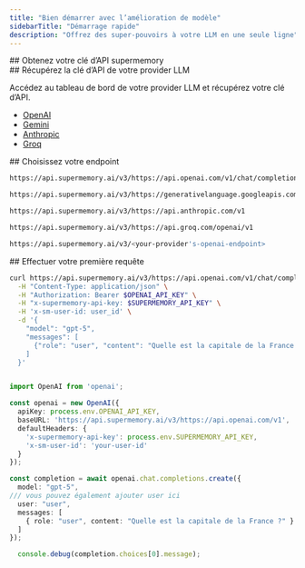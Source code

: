```yaml
---
title: "Bien démarrer avec l’amélioration de modèle"
sidebarTitle: "Démarrage rapide"
description: "Offrez des super‑pouvoirs à votre LLM en une seule ligne"
---
```




<div id="get-your-supermemory-api-key">
  ## Obtenez votre clé d’API supermemory
</div>

<GettingAPIKey />

<div id="get-your-llm-providers-api-key">
  ## Récupérez la clé d’API de votre provider LLM
</div>

Accédez au tableau de bord de votre provider LLM et récupérez votre clé d’API.

- [OpenAI](https://platform.openai.com/api-keys)
- [Gemini](https://aistudio.google.com/apikey)
- [Anthropic](https://console.anthropic.com/account/keys)
- [Groq](https://console.groq.com/keys)

<div id="choose-your-endpoint">
  ## Choisissez votre endpoint
</div>

<CodeGroup>

```bash OpenAI
https://api.supermemory.ai/v3/https://api.openai.com/v1/chat/completions
```


```bash Gemini
https://api.supermemory.ai/v3/https://generativelanguage.googleapis.com/v1beta/openai
```


```bash Anthropic
https://api.supermemory.ai/v3/https://api.anthropic.com/v1
```


```bash Groq
https://api.supermemory.ai/v3/https://api.groq.com/openai/v1
```


```bash Autre provider
https://api.supermemory.ai/v3/<your-provider's-openai-endpoint>
```

</CodeGroup>

<div id="making-your-first-request">
  ## Effectuer votre première requête
</div>

<CodeGroup>

```bash cURL
curl https://api.supermemory.ai/v3/https://api.openai.com/v1/chat/completions \
  -H "Content-Type: application/json" \
  -H "Authorization: Bearer $OPENAI_API_KEY" \
  -H "x-supermemory-api-key: $SUPERMEMORY_API_KEY" \
  -H 'x-sm-user-id: user_id' \
  -d '{
    "model": "gpt-5",
    "messages": [
      {"role": "user", "content": "Quelle est la capitale de la France ?"}
    ]
  }'
```


```
```


```typescript TypeScript
import OpenAI from 'openai';

const openai = new OpenAI({
  apiKey: process.env.OPENAI_API_KEY,
  baseURL: 'https://api.supermemory.ai/v3/https://api.openai.com/v1',
  defaultHeaders: {
    'x-supermemory-api-key': process.env.SUPERMEMORY_API_KEY,
    'x-sm-user-id': 'your-user-id'
  }
});

const completion = await openai.chat.completions.create({
  model: "gpt-5",
/// vous pouvez également ajouter user ici
  user: "user",
  messages: [
    { role: "user", content: "Quelle est la capitale de la France ?" }
  ]
});

  console.debug(completion.choices[0].message);
```

</CodeGroup>
